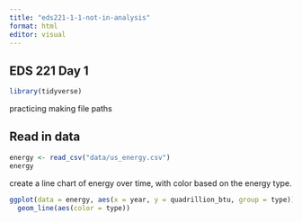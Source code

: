 ```yaml
---
title: "eds221-1-1-not-in-analysis"
format: html
editor: visual
---
```


## 

## EDS 221 Day 1

```r
library(tidyverse)
```

practicing making file paths

## Read in data

```r
energy <- read_csv("data/us_energy.csv")
energy
```

create a line chart of energy over time, with color based on the energy type.

```r
ggplot(data = energy, aes(x = year, y = quadrillion_btu, group = type)) +
  geom_line(aes(color = type))
```
